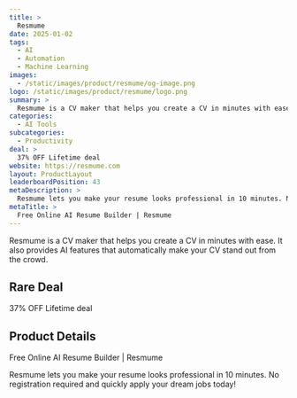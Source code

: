 ```yaml
---
title: >
  Resmume
date: 2025-01-02
tags:
  - AI
  - Automation
  - Machine Learning
images:
  - /static/images/product/resmume/og-image.png
logo: /static/images/product/resmume/logo.png
summary: >
  Resmume is a CV maker that helps you create a CV in minutes with ease. It also provides AI features that automatically make your CV stand out from the crowd.
categories:
  - AI Tools
subcategories:
  - Productivity
deal: >
  37% OFF Lifetime deal
website: https://resmume.com
layout: ProductLayout
leaderboardPosition: 43
metaDescription: >
  Resmume lets you make your resume looks professional in 10 minutes. No registration required and quickly apply your dream jobs today!
metaTitle: >
  Free Online AI Resume Builder | Resmume
---
```

Resmume is a CV maker that helps you create a CV in minutes with ease. It also provides AI features that automatically make your CV stand out from the crowd.

## Rare Deal

37% OFF Lifetime deal

## Product Details

Free Online AI Resume Builder | Resmume

Resmume lets you make your resume looks professional in 10 minutes. No registration required and quickly apply your dream jobs today!
